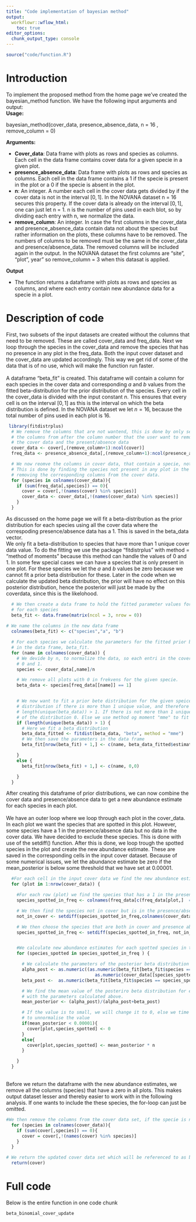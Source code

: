 ---
title: "Code implementation of bayesian method"
output:
  workflowr::wflow_html:
    toc: true
editor_options:
  chunk_output_type: console
---


```{r, include=FALSE}
source("code/function.R")
```
<h1> Introduction </h1>
To implement the proposed method from the home page we've created the bayesian_method function. We have the following input arguments and output:
<br>
**Usage:**

bayesian_method(cover_data, presence_absence_data, n = 16 , remove_column = 0)

**Arguments:**

* **Cover_data**: Data frame with plots as rows and species as columns. Each cell in the data frame contains cover data for a given specie in a given plot.
* **presence_absence_data**: Data frame with plots as rows and species as columns. Each cell in the data frame contains a 1 if the specie is present in the plot or a 0 if the specie is absent in the plot.
* **n**: An integer. A number each cell in the cover data gets divided by if the cover data is not in the interval $[0,1]$. In the NOVANA dataset n = 16 secures this property. If the cover data is already on the interval $[0,1]$, one can just let n = 1. n is the number of pins used in each blot, so by dividing each entry with n, we normalize the data.
* **remove_column**: An integer. In case the first columns in the cover_data and presence_absence_data contain data not about the species but rather information on the plots, these columns have to be removed. The numbers of columns to be removed must be the same in the cover_data and presence/absence_data. The removed columns will be included again in the  output. In the NOVANA dataset the first columns are "site", "plot", year" so remove_column = 3 when this datasat is applied.

**Output** 

* The function returns a dataframe with plots as rows and species as columns, and where each entry contain new abundance data for a specie in a plot.

<h1>Description of code </h1>
First, two subsets of the input datasets are created without the columns that need to be removed. These are called cover_data and freq_data. Next we loop through the species in the cover_data and remove the species that has no presence in any plot in the freq_data. Both the input cover dataset and the cover_data are updated accordingly. This way we get rid of some of the data that is of no use, which will make the function run faster. 
<br><br>
A dataframe "beta_fit" is created. This dataframe will contain a column for each species in the cover data and corresponding $a$ and $b$ values from the fitted beta-distribution for the prior distribution of the species. Every cell in the cover_data is divided with the input constant $n$. This ensures that every cell is on the interval $[0,1]$ as this is the interval on which the beta distribution is defined. In the NOVANA dataset we let $n = 16$, because the total number of pins used in each plot is 16.
<br>
```{r, eval = FALSE}
 library(fitdistrplus)
  # We remove the columns that are not wantend, this is done by only selecting
  # the columns from after the column number that the user want to remove. This is done for both
  # the cover data and the present/absence data
  cover_data <- cover[,(remove_column+1):ncol(cover)]
  freq_data <- presence_absence_data[,(remove_column+1):ncol(presence_absence_data)]

  # We now reomve the columns in cover data, that contain a specie, not present in any of the plots.
  # This is done by finding the species not present in any plot in the presence/absence data, and then
  # removing the corresponding columns from the cover data.
  for (species in colnames(cover_data)){
    if (sum(freq_data[,species]) == 0){
      cover = cover[,!(names(cover) %in% species)]
      cover_data <- cover_data[,!(names(cover_data) %in% species)]
    }
  }
```

As discussed on the home page we will fit a beta-distribution as the prior distribution for each species using all the cover data where the correspoding presence/absence data has a 1. This is saved in the beta_data vector.
<br>
We only fit a beta-distribution to species that have more than 1 unique cover data value. To do the fitting we use the package "fitdistrplus" with method = "method of moments" because this method can handle the values of 0 and 1. In some few special cases we can have a species that is only present in one plot. For these species we let the $a$ and $b$ values be zero because we cannot fit a prior beta distribution for these. Later in the code when we calculate the updated beta distribution, the prior will have no effect on this posterior distribution, hence the posterior will just be made by the coverdata, since this is the likelohood.
<br>
```{r, eval = FALSE}
  # We then create a data frame to hold the fitted parameter values for the prior distribution
  # for each species
  beta_fit <- data.frame(matrix(ncol = 3, nrow = 0))
  
# We name the columns in the new data frame
  colnames(beta_fit) <- c("species","a", "b")

  # For each species we calculate the parameters for the fitted prior beta distribution and save them
  # in the data frame, beta_fit.
  for (name in colnames(cover_data)) {
    # We devide by n, to normalize the data, so each entri in the cover data, contains values between
    # 0 and 1.
    species <- cover_data[,name]/n

    # We remove all plots with 0 in frekvens for the given specie.
    beta_data <- species[freq_data[[name]] == 1]


    # We now want to fit a prior bete distribution for the given speice. We can only fit a beta
    # distribution if there is more than 1 unique value, and therefore we use the argument
    # length(unique(beta_data)) > 1. If there is not more than 1 unique value, we make the parameters
    # of the distribution 0. Else we use method og moment "mme" to fit a prior beta distribution.
    if (length(unique(beta_data)) > 1) {
      # Here we fit a beta distribution
      beta_data_fitted <- fitdist(beta_data, "beta", method = "mme")
      # We then save the parameters in the data frame
      beta_fit[nrow(beta_fit) + 1,] <- c(name, beta_data_fitted$estimate[1], beta_data_fitted$estimate[2])

    }
    else {
      beta_fit[nrow(beta_fit) + 1,] <- c(name, 0,0)

    }
  }

```

After creating this dataframe of prior distributions, we can now combine the cover data and presence/absence data to get a new abundance estimate for each species in each plot. 
<br><br>
We have an outer loop where we loop through each plot in the cover_data. In each plot we want the species that are spotted in this plot. However, some species have a 1 in the presence/absence data but no data in the cover data. We have decided to exclude these species. This is done with use of the setdiff() function. After this is done, we loop trough the spotted species in the plot and create the new abundance estimate. These are saved in the corresponding cells in the input cover dataset. Because of some numerical issues, we let the abundance estimate be zero if the mean_posterior is below some threshold that we have set at 0.00001.
<br>
```{r, eval = FALSE}
  #For each cell in the input cover data we find the new abundance estimate and save it to this data frame.
  for (plot in 1:nrow(cover_data)) {

    #For each row (plot) we find the species that has a 1 in the presence/absence data.
    species_spotted_in_freq <- colnames(freq_data[c(freq_data[plot,]  == 1)])

    # We then find the species not in cover but is in the presence/absence data.
    not_in_cover <- setdiff(species_spotted_in_freq,colnames(cover_data))

    # We then choose the species that are both in cover and presence absence data.
    species_spotted_in_freq <- setdiff(species_spotted_in_freq, not_in_cover)


    #We calculate new abundance estimates for each spotted species in the plot
    for (species_spotted in species_spotted_in_freq ) {

      # We calculate the parameters of the posterior beta distribution for each specie in the plot
      alpha_post <- as.numeric((as.numeric(beta_fit[beta_fit$species == species_spotted,]$a) +
                                  as.numeric(cover_data[[species_spotted]][plot]) ))
      beta_post <-  as.numeric(beta_fit[beta_fit$species == species_spotted,]$b) + n - as.numeric(cover_data[[species_spotted]][plot])

      # We find the mean value of the posteriro beta distribution for each specie in the plot,
      # with the parameters calculated above.
      mean_posterior <- (alpha_post)/(alpha_post+beta_post)

      # If the value is to small, we will change it to 0, else we time the value with n,
      # to unnormalise the value
      if(mean_posterior < 0.00001){
        cover[plot,species_spotted] <- 0
      }
      else{
        cover[plot,species_spotted] <- mean_posterior * n
      }

    }
  }
```
<br>
Before we return the dataframe with the new abundance estimates, we remove all the columns (species) that have a zero in all plots. This makes output dataset lesser and thereby easier to work with in the following analysis. If one wants to include the these species, the for-loop can just be omitted.
```{r, eval = FALSE}
#We then remove the columns from the cover data set, if the specie is not in any of the plots.
  for (species in colnames(cover_data)){
    if (sum(cover[,species]) == 0){
      cover = cover[,!(names(cover) %in% species)]
    }
  }

# We return the updated cover data set which will be referenced to as beta binomial cover
  return(cover)
```

<h1>Full code</h1>
Below is the entire function in one code chunk
```{r}
beta_binomial_cover_update
```

